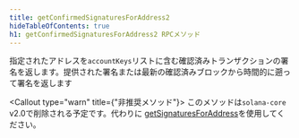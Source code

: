 ```yaml
---
title: getConfirmedSignaturesForAddress2
hideTableOfContents: true
h1: getConfirmedSignaturesForAddress2 RPCメソッド
---
```


指定されたアドレスを`accountKeys`リストに含む確認済みトランザクションの署名を返します。提供された署名または最新の確認済みブロックから時間的に遡って署名を返します

<Callout type="warn" title={"非推奨メソッド"}>
  このメソッドは`solana-core` v2.0で削除される予定です。代わりに
  [getSignaturesForAddress](/docs/rpc/http/getsignaturesforaddress)を使用してください。
</Callout>
